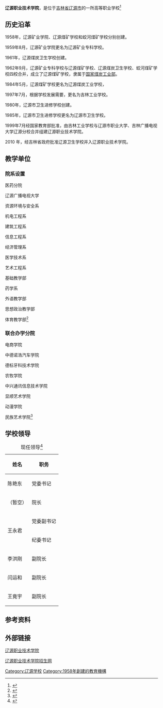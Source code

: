{{Infobox 中国大学
| 校名 = 辽源职业技术学院
| 原名 = 
| 校訓 = 厚德 立业 笃学 强能
| 創校 = 1958年
| 類 = 公立专科
| 校長 = （暂空）
| 党委书记 = 陈艳东
| 所在 = {{CHN}}[[吉林|吉林]]<br />吉林省辽源市光明街777号辽源现代职教园区
| 面積 = 50.3[[平方米|平方米]]
| 師 = 516
| 学生 = 7000
| 網 = http://www.lyvtc.cn/zw/default.html
| 隶属 = 吉林省
}}
'''辽源职业技术学院'''，是位于[[吉林省|吉林省]][[辽源市|辽源市]]的一所高等职业学校<ref>{{Cite web|title=辽源职业技术学院 - 学院简介|url=http://www.lyvtc.cn/zw//type/001010201.html|accessdate=2021-01-28|work=www.lyvtc.cn}}</ref>

== 历史沿革 ==
1958年，辽源矿业学院、辽源煤矿学校和蛟河煤矿学校分别创建。

1959年8月，辽源矿业学院更名为辽源矿业专科学校。

1961年，辽源煤炭卫生学校创建。

1962年9月，辽源矿业专科学校与辽源煤矿学校、辽源煤炭卫生学校、蛟河煤矿学校四校合并，成立了辽源煤矿学校，隶属于[[中华人民共和国煤炭工业部|国家煤炭工业部]]。

1984年5月，辽源煤矿学校更名为辽源煤炭工业学校，

1997年7月，根据学校发展需要，更名为吉林工业学校。

1980年，辽源市卫生进修学校创建。

1985年，辽源市卫生进修学校更名为辽源市卫生学校。

1999年7月经国家教育部批准，由吉林工业学校与辽源市职业大学、吉林广播电视大学辽源分校合并组建辽源职业技术学院。

2010 年，经吉林省政府批准辽源卫生学校并入辽源职业技术学院。

== 教学单位 ==

=== 院系设置 ===
医药分院

辽源广播电视大学

资源环境与安全系

机电工程系

建筑工程系

信息工程系

经济管理系

医学技术系

艺术工程系

基础教学部

药学系

外语教学部

思想政治教学部

体育教学部<ref>{{Cite web|title=辽源职业技术学院 - 院系设置|url=http://www.lyvtc.cn/zw//type/001010303.html|accessdate=2021-01-28|work=www.lyvtc.cn}}</ref>

=== 联合办学分院 ===
电商学院

中德诺浩汽车学院

德标牙科技术学院

农牧学院

中兴通讯信息技术学院

显顺艺术学院

动漫学院

民族艺术学院<ref>{{Cite web|title=辽源职业技术学院 - 联合办学分院|url=http://www.lyvtc.cn/zw//type/001010304.html|accessdate=2021-01-28|work=www.lyvtc.cn}}</ref>

== 学校领导 ==
{| class="wikitable"
|+现任领导<ref>{{Cite web|title=辽源职业技术学院 - 现任领导|url=http://www.lyvtc.cn/zw//type/001010203.html|accessdate=2021-01-28|work=www.lyvtc.cn}}</ref>
!姓名
!职务
|-
|陈艳东
|党委书记
|-
|（暂空）
|院长
|-
| rowspan="2" |王永君
|党委副书记
|-
|纪委书记
|-
|李洪刚
|副院长
|-
|闫运和
|副院长
|-
|王竟宇
|副院长
|}

== 参考资料 ==
<references />

== 外部链接 ==
[http://www.lyvtc.cn/zw/default.html 辽源职业技术学院]

[http://222.169.94.53/zsw/default.html 辽源职业技术学院招生网]

{{Jilin topics}}
{{吉林高等院校}}
[[Category:辽源学校|Category:辽源学校]]
[[Category:1958年創建的教育機構|Category:1958年創建的教育機構]]